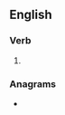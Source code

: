 ==English==

===Verb===
{{head|en|verb form}}

# {{en-third-person singular of|sign up}}

===Anagrams===
* {{anagrams|en|pussing|signups}}
